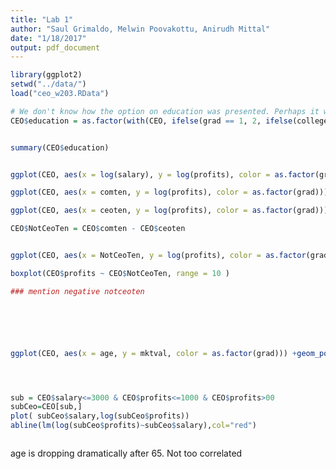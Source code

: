 ```yaml
---
title: "Lab 1"
author: "Saul Grimaldo, Melwin Poovakottu, Anirudh Mittal"
date: "1/18/2017"
output: pdf_document
---
```


```r
library(ggplot2)
setwd("../data/")
load("ceo_w203.RData")
```

```r
# We don't know how the option on education was presented. Perhaps it was set up so that a person can click on multiple educational levels in a single question, and some people who clicked on grad school but not college were unaware of this. Under this analysis, we'll accept this as a true assumption
CEO$education = as.factor(with(CEO, ifelse(grad == 1, 2, ifelse(college == 1, 1, 0))))


summary(CEO$education)


ggplot(CEO, aes(x = log(salary), y = log(profits), color = as.factor(grad))) +geom_point() + stat_smooth(method = "lm")

ggplot(CEO, aes(x = comten, y = log(profits), color = as.factor(grad))) +geom_point() + stat_smooth(method = "lm")

ggplot(CEO, aes(x = ceoten, y = log(profits), color = as.factor(grad))) +geom_point() + stat_smooth(method = "lm")

CEO$NotCeoTen = CEO$comten - CEO$ceoten 


ggplot(CEO, aes(x = NotCeoTen, y = log(profits), color = as.factor(grad))) + geom_point() + stat_smooth(method = "lm")

boxplot(CEO$profits ~ CEO$NotCeoTen, range = 10 )

### mention negative notceoten






ggplot(CEO, aes(x = age, y = mktval, color = as.factor(grad))) +geom_point() + stat_smooth(method = "lm")




sub = CEO$salary<=3000 & CEO$profits<=1000 & CEO$profits>00
subCeo=CEO[sub,]
plot( subCeo$salary,log(subCeo$profits))
abline(lm(log(subCeo$profits)~subCeo$salary),col="red")



```
age is dropping dramatically after 65. Not too correlated
